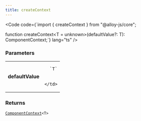 ```yaml
---
title: createContext
---
```







<Code code={`import { createContext } from "@alloy-js/core";

function createContext<T = unknown>(defaultValue?: T): ComponentContext<T>;`} lang="ts" />

### Parameters

<table>
  <tr>
    <td style="text-align: right;font-weight: bold;">defaultValue</td>
    <td>
    
      `T`
      
      
    </td>
  </tr>
</table>



### Returns

<code><a href="/reference/core/types/componentcontext/">ComponentContext</a>&lt;T></code>









